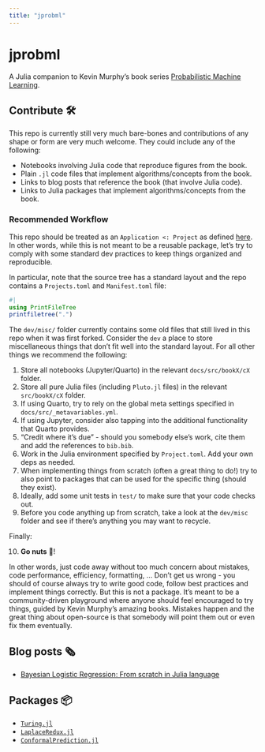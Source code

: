 ```yaml
---
title: "jprobml"
---
```


# jprobml

A Julia companion to Kevin Murphy's book series [Probabilistic Machine Learning](http://probml.ai). 

## Contribute 🛠️

This repo is currently still very much bare-bones and contributions of any shape or form are very much welcome. They could include any of the following:

- Notebooks involving Julia code that reproduce figures from the book.
- Plain `.jl` code files that implement algorithms/concepts from the book. 
- Links to blog posts that reference the book (that involve Julia code).
- Links to Julia packages that implement algorithms/concepts from the book. 

### Recommended Workflow

This repo should be treated as an `Application <: Project` as defined [here](https://discourse.julialang.org/t/distinguishing-projects-from-packages/153/41?u=pat-alt). In other words, while this is not meant to be a reusable package, let's try to comply with some standard dev practices to keep things organized and reproducible. 

In particular, note that the source tree has a standard layout and the repo contains a `Projects.toml` and `Manifest.toml` file:

```julia
#| 
using PrintFileTree
printfiletree(".")
```

The `dev/misc/` folder currently contains some old files that still lived in this repo when it was first forked. Consider the `dev` a place to store miscellaneous things that don't fit well into the standard layout. For all other things we recommend the following:

1. Store all notebooks (Jupyter/Quarto) in the relevant `docs/src/bookX/cX` folder.
2. Store all pure Julia files (including `Pluto.jl` files) in the relevant `src/bookX/cX` folder. 
3. If using Quarto, try to rely on the global meta settings specified in `docs/src/_metavariables.yml`.
4. If using Jupyter, consider also tapping into the additional functionality that Quarto provides.
5. "Credit where it's due" - should you somebody else's work, cite them and add the references to `bib.bib`. 
6. Work in the Julia environment specified by `Project.toml`. Add your own deps as needed. 
7. When implementing things from scratch (often a great thing to do!) try to also point to packages that can be used for the specific thing (should they exist).
8. Ideally, add some unit tests in `test/` to make sure that your code checks out. 
9. Before you code anything up from scratch, take a look at the `dev/misc` folder and see if there's anything you may want to recycle.

Finally:

10. **Go nuts** 🌰! 

In other words, just code away without too much concern about mistakes, code performance, efficiency, formatting, ... Don't get us wrong - you should of course always try to write good code, follow best practices and implement things correctly. But this is not a package. It's meant to be a community-driven playground where anyone should feel encouraged to try things, guided by Kevin Murphy's amazing books. Mistakes happen and the great thing about open-source is that somebody will point them out or even fix them eventually. 

## Blog posts 🗞️ 

- [Bayesian Logistic Regression: From scratch in Julia language](https://towardsdatascience.com/bayesian-logistic-regression-53df017ba90f)

## Packages 📦

- [`Turing.jl`]()
- [`LaplaceRedux.jl`]()
- [`ConformalPrediction.jl`]()


